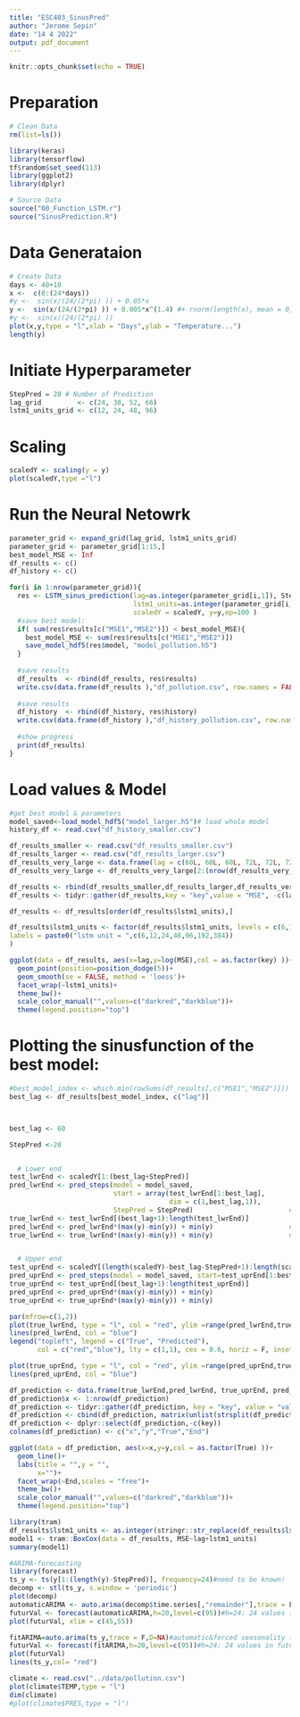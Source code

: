 ```yaml
---
title: "ESC403_SinusPred"
author: "Jerome Sepin"
date: "14 4 2022"
output: pdf_document
---
```


```r
knitr::opts_chunk$set(echo = TRUE)
```


# Preparation
```r

# Clean Data
rm(list=ls())

library(keras)
library(tensorflow)
tf$random$set_seed(113)
library(ggplot2)
library(dplyr)

# Source Data
source("00_Function_LSTM.r")
source("SinusPrediction.R")

```


# Data Generataion
```r
# Create Data
days <- 40+10
x <-  c(0:(24*days))
#y <-  sin(x/(24/(2*pi) )) + 0.05*x
y <-  sin(x/(24/(2*pi) )) + 0.005*x^(1.4) #+ rnorm(length(x), mean = 0, sd = 0.1)
#y <-  sin(x/(24/(2*pi) )) 
plot(x,y,type = "l",xlab = "Days",ylab = "Temperature...")
length(y)
```

# Initiate Hyperparameter
```r
StepPred = 20 # Number of Prediction
lag_grid         <- c(24, 38, 52, 66)
lstm1_units_grid <- c(12, 24, 48, 96)
```

# Scaling
```r
scaledY <- scaling(y = y)
plot(scaledY,type ="l")
```

# Run the Neural Netowrk
```r
parameter_grid <- expand_grid(lag_grid, lstm1_units_grid)
parameter_grid <- parameter_grid[1:15,]
best_model_MSE <- Inf
df_results <- c()
df_history <- c()

for(i in 1:nrow(parameter_grid)){
  res <- LSTM_sinus_prediction(lag=as.integer(parameter_grid[i,1]), StepPred,
                               lstm1_units=as.integer(parameter_grid[i,2]),
                               scaledY = scaledY, y=y,ep=100 )
  #save best model:
  if( sum(res$results[c("MSE1","MSE2")]) < best_model_MSE){
    best_model_MSE <- sum(res$results[c("MSE1","MSE2")]) 
    save_model_hdf5(res$model, "model_pollution.h5")
  }
  
  #save results
  df_results  <- rbind(df_results, res$results)
  write.csv(data.frame(df_results ),"df_pollution.csv", row.names = FALSE)
  
  #save results
  df_history  <- rbind(df_history, res$history)
  write.csv(data.frame(df_history ),"df_history_pollution.csv", row.names = FALSE)
  
  #show progress
  print(df_results)
} 
```


# Load values & Model
```r
#get best model & parameters
model_saved<-load_model_hdf5("model_larger.h5")# load whole model
history_df <- read.csv("df_history_smaller.csv")

df_results_smaller <- read.csv("df_results_smaller.csv")
df_results_larger <- read.csv("df_results_larger.csv")
df_results_very_large <- data.frame(lag = c(60L, 60L, 60L, 72L, 72L, 72L, 84L, 84L, 84L), StepPred = c(20L, 20L, 20L, 20L, 20L, 20L, 20L, 20L, 20L ), lstm1_units = c(96L, 192L, 384L, 96L, 192L, 384L, 96L, 192L, 384L), MSE1 = c(0.153925333113177, 0.222760036632307, 0.165834656943926, 0.0867987372168824, 0.00571881384827016, 0.0562257796002706, 1.31163507957596, 0.0802010182562029, 1.63771789083884), MSE2 = c(5.80988418942471, 8.08257039925585, 0.361627779048655, 2.56885394389117, 0.558094128022389, 0.212063122921849, 9.61534831633699, 1.21906362924332, 5.90830310253826 ))
df_results_very_large <- df_results_very_large[2:(nrow(df_results_very_large)-1),]

df_results <- rbind(df_results_smaller,df_results_larger,df_results_very_large)
df_results <- tidyr::gather(df_results,key = "key",value = "MSE", -c(lag,StepPred,lstm1_units))
```


```r
df_results <- df_results[order(df_results$lstm1_units),]

df_results$lstm1_units <- factor(df_results$lstm1_units, levels = c(6,12,24,48,96,192,384),
labels = paste0("lstm unit = ",c(6,12,24,48,96,192,384))
) 

ggplot(data = df_results, aes(x=lag,y=log(MSE),col = as.factor(key) ))+
  geom_point(position=position_dodge(5))+
  geom_smooth(se = FALSE, method = 'loess')+
  facet_wrap(~lstm1_units)+
  theme_bw()+
  scale_color_manual("",values=c("darkred","darkblue"))+
  theme(legend.position="top")

```







# Plotting the sinusfunction of the best model:

```r
#best_model_index <- which.min(rowSums(df_results[,c("MSE1","MSE2")]))
best_lag <- df_results[best_model_index, c("lag")]



best_lag <- 60

StepPred <-20


  # Lower end
test_lwrEnd <- scaledY[1:(best_lag+StepPred)]                              # scaled test
pred_lwrEnd <- pred_steps(model = model_saved, 
                          start = array(test_lwrEnd[1:best_lag],
                                        dim = c(1,best_lag,1)),
                          StepPred = StepPred)                        # Prediction
true_lwrEnd <- test_lwrEnd[(best_lag+1):length(test_lwrEnd)]               # True
pred_lwrEnd <- pred_lwrEnd*(max(y)-min(y)) + min(y)                   # Back scaling
true_lwrEnd <- true_lwrEnd*(max(y)-min(y)) + min(y)                   # Back scaling


  # Upper end
test_uprEnd <- scaledY[(length(scaledY)-best_lag-StepPred+1):length(scaledY)]                    # scaled test
pred_uprEnd <- pred_steps(model = model_saved, start=test_uprEnd[1:best_lag], StepPred=StepPred) # Prediction
true_uprEnd <- test_uprEnd[(best_lag+1):length(test_uprEnd)]                                     # True
pred_uprEnd <- pred_uprEnd*(max(y)-min(y)) + min(y)                                         # Back scaling
true_uprEnd <- true_uprEnd*(max(y)-min(y)) + min(y)                                         # Back scaling

par(mfrow=c(1,2))
plot(true_lwrEnd, type = "l", col = "red", ylim =range(pred_lwrEnd,true_lwrEnd), ylab = "Lower End")
lines(pred_lwrEnd, col = "blue")
legend("topleft", legend = c("True", "Predicted"),
       col = c("red","blue"), lty = c(1,1), cex = 0.6, horiz = F, inset = .02)

plot(true_uprEnd, type = "l", col = "red", ylim =range(pred_uprEnd,true_uprEnd), ylab =  "Upper End")
lines(pred_uprEnd, col = "blue")

df_prediction <- data.frame(true_lwrEnd,pred_lwrEnd, true_uprEnd, pred_uprEnd)
df_prediction$x <- 1:nrow(df_prediction)
df_prediction <- tidyr::gather(df_prediction, key = "key", value = "value",-c(x))
df_prediction <- cbind(df_prediction, matrix(unlist(strsplit(df_prediction$key,"_")),ncol = 2,byrow = T))
df_prediction <- dplyr::select(df_prediction,-c(key))
colnames(df_prediction) <- c("x","y","True","End")

ggplot(data = df_prediction, aes(x=x,y=y,col = as.factor(True) ))+
  geom_line()+
  labs(title = "",y = "",
       x="")+
  facet_wrap(~End,scales = "free")+
  theme_bw()+
  scale_color_manual("",values=c("darkred","darkblue"))+
  theme(legend.position="top")

```



```r
library(tram)
df_results$lstm1_units <- as.integer(stringr::str_replace(df_results$lstm1_units,"lstm unit = ",""))
model1 <- tram::BoxCox(data = df_results, MSE~lag+lstm1_units)
summary(model1)
```
















```r
#ARIMA-forecasting
library(forecast)
ts_y <- ts(y[1:(length(y)-StepPred)], frequency=24)#need to be known!
decomp <- stl(ts_y, s.window = 'periodic')
plot(decomp)
automaticARIMA <- auto.arima(decomp$time.series[,"remainder"],trace = F, seasonal =F,allowmean=F)#seasonality is off and zeromean here (bc stationary)
futurVal <- forecast(automaticARIMA,h=20,level=c(95))#h=24: 24 values in future
plot(futurVal, xlim = c(45,55))
```

```r
fitARIMA=auto.arima(ts_y,trace = F,D=NA)#automatic&forced seasonality (D=NA is default, D=1 is forced for seasonality)
futurVal <- forecast(fitARIMA,h=20,level=c(95))#h=24: 24 values in future
plot(futurVal)
lines(ts_y,col= "red")
```



```r
climate <- read.csv("../data/pollution.csv")
plot(climate$TEMP,type = "l")
dim(climate)
#plot(climate$PRES,type = "l")
```


